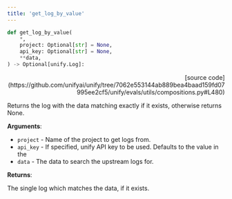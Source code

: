 ```yaml
---
title: 'get_log_by_value'
---
```


```python
def get_log_by_value(
    *,
    project: Optional[str] = None,
    api_key: Optional[str] = None,
    **data,
) -> Optional[unify.Log]:
```

<p align="right">[source code](https://github.com/unifyai/unify/tree/7062e553144ab889bea4baad159fd07995ee2cf5/unify/evals/utils/compositions.py#L480)</p>

Returns the log with the data matching exactly if it exists,
otherwise returns None.

**Arguments**:

- `project` - Name of the project to get logs from.
- `api_key` - If specified, unify API key to be used. Defaults to the value in the
- `data` - The data to search the upstream logs for.



**Returns**:

The single log which matches the data, if it exists.